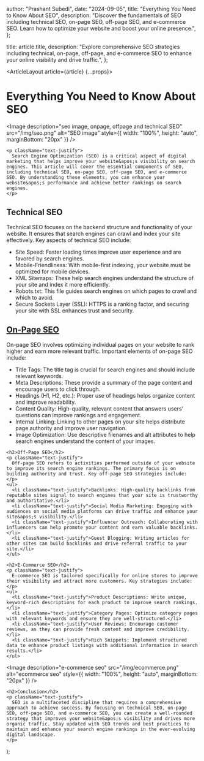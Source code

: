 
  author: "Prashant Subedi",
  date: "2024-09-05",
  title: "Everything You Need to Know About SEO",
  description:
    "Discover the fundamentals of SEO including technical SEO, on-page SEO, off-page SEO, and e-commerce SEO. Learn how to optimize your website and boost your online presence.",
};

  title: article.title,
  description: "Explore comprehensive SEO strategies including technical, on-page, off-page, and e-commerce SEO to enhance your online visibility and drive traffic.",
};
 
  <ArticleLayout article={article} {...props}>
    <h1>Everything You Need to Know About SEO</h1>
     <Image
      description="seo image, onpage, offpage and technical SEO"
      src="/img/seo.png"
      alt="SEO image"
      style={{ width: "100%", height: "auto", marginBottom: "20px" }}
    />

    <p className="text-justify">
      Search Engine Optimization (SEO) is a critical aspect of digital marketing that helps improve your website&apos;s visibility on search engines. This article will cover the essential components of SEO, including technical SEO, on-page SEO, off-page SEO, and e-commerce SEO. By understanding these elements, you can enhance your website&apos;s performance and achieve better rankings on search engines.
    </p>
   <h2>Technical SEO</h2>
    <p className="text-justify">
      Technical SEO focuses on the backend structure and functionality of your website. It ensures that search engines can crawl and index your site effectively. Key aspects of technical SEO include:
    </p>
    <ul>
      <li className="text-justify">Site Speed: Faster loading times improve user experience and are favored by search engines.</li>
      <li className="text-justify">Mobile-Friendliness: With mobile-first indexing, your website must be optimized for mobile devices.</li>
      <li className="text-justify">XML Sitemaps: These help search engines understand the structure of your site and index it more efficiently.</li>
      <li className="text-justify">Robots.txt: This file guides search engines on which pages to crawl and which to avoid.</li>
      <li className="text-justify">Secure Sockets Layer (SSL): HTTPS is a ranking factor, and securing your site with SSL enhances trust and security.</li>
    </ul>

   <a href="the-ultimate-guide-to-on-Page-SEO-for-E-Commerce-Success"> <h2>On-Page SEO</h2> </a>
    <p className="text-justify">
      On-page SEO involves optimizing individual pages on your website to rank higher and earn more relevant traffic. Important elements of on-page SEO include:
    </p>
    <ul>
      <li className="text-justify">Title Tags: The title tag is crucial for search engines and should include relevant keywords.</li>
      <li className="text-justify">Meta Descriptions: These provide a summary of the page content and encourage users to click through.</li>
      <li className="text-justify">Headings (H1, H2, etc.): Proper use of headings helps organize content and improve readability.</li>
      <li className="text-justify">Content Quality: High-quality, relevant content that answers users&apos; questions can improve rankings and engagement.</li>
      <li className="text-justify">Internal Linking: Linking to other pages on your site helps distribute page authority and improve user navigation.</li>
      <li className="text-justify">Image Optimization: Use descriptive filenames and alt attributes to help search engines understand the content of your images.</li>
    </ul>

    <h2>Off-Page SEO</h2>
    <p className="text-justify">
      Off-page SEO refers to activities performed outside of your website to improve its search engine rankings. The primary focus is on building authority and trust. Key off-page SEO strategies include:
    </p>
    <ul>
      <li className="text-justify">Backlinks: High-quality backlinks from reputable sites signal to search engines that your site is trustworthy and authoritative.</li>
      <li className="text-justify">Social Media Marketing: Engaging with audiences on social media platforms can drive traffic and enhance your site&apos;s visibility.</li>
      <li className="text-justify">Influencer Outreach: Collaborating with influencers can help promote your content and earn valuable backlinks.</li>
      <li className="text-justify">Guest Blogging: Writing articles for other sites can build backlinks and drive referral traffic to your site.</li>
    </ul>

    <h2>E-Commerce SEO</h2>
    <p className="text-justify">
      E-commerce SEO is tailored specifically for online stores to improve their visibility and attract more customers. Key strategies include:
    </p>
    <ul>
      <li className="text-justify">Product Descriptions: Write unique, keyword-rich descriptions for each product to improve search rankings.</li>
      <li className="text-justify">Category Pages: Optimize category pages with relevant keywords and ensure they are well-structured.</li>
      <li className="text-justify">User Reviews: Encourage customer reviews, as they can provide fresh content and improve credibility.</li>
      <li className="text-justify">Rich Snippets: Implement structured data to enhance product listings with additional information in search results.</li>
    </ul>
      
      
 <Image
      description="e-commerce seo"
      src="/img/ecommerce.png"
      alt="ecommerce seo"
      style={{ width: "100%", height: "auto", marginBottom: "20px" }}
    />

    <h2>Conclusion</h2>
    <p className="text-justify">
      SEO is a multifaceted discipline that requires a comprehensive approach to achieve success. By focusing on technical SEO, on-page SEO, off-page SEO, and e-commerce SEO, you can create a well-rounded strategy that improves your website&apos;s visibility and drives more organic traffic. Stay updated with SEO trends and best practices to maintain and enhance your search engine rankings in the ever-evolving digital landscape.
    </p>
  </ArticleLayout>
);
